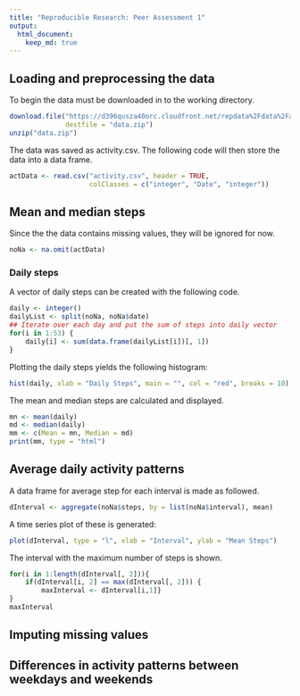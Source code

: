 ```yaml
---
title: "Reproducible Research: Peer Assessment 1"
output: 
  html_document:
    keep_md: true
---
```



## Loading and preprocessing the data
To begin the data must be downloaded in to the working directory.
``` r
download.file("https://d396qusza40orc.cloudfront.net/repdata%2Fdata%2Factivity.zip", 
              destfile = "data.zip")
unzip("data.zip")
```
The data was saved as activity.csv. The following code will then store the data into a data frame.
``` r
actData <- read.csv("activity.csv", header = TRUE, 
                    colClasses = c("integer", "Date", "integer"))
```

## Mean and median steps
Since the the data contains missing values, they will be ignored for now.
```r
noNa <- na.omit(actData)
```
### Daily steps
A vector of daily steps can be created with the following code.
```r
daily <- integer()
dailyList <- split(noNa, noNa$date)
## Iterate over each day and put the sum of steps into daily vector
for(i in 1:53) {
    daily[i] <- sum(data.frame(dailyList[i])[, 1])
}
```
Plotting the daily steps yields the following histogram:
``` r
hist(daily, xlab = "Daily Steps", main = "", col = "red", breaks = 10)
```

The mean and median steps are calculated and displayed.
``` r
mn <- mean(daily)
md <- median(daily)
mm <- c(Mean = mn, Median = md)
print(mm, type = "html")
```

## Average daily activity patterns
A data frame for average step for each interval is made as followed.
``` r
dInterval <- aggregate(noNa$steps, by = list(noNa$interval), mean)
```
A time series plot of these is generated:
```r
plot(dInterval, type = "l", xlab = "Interval", ylab = "Mean Steps")
```  

  The interval with the maximum number of steps is shown.
```r
for(i in 1:length(dInterval[, 2])){
    if(dInterval[i, 2] == max(dInterval[, 2])) {
        maxInterval <- dInterval[i,1]}
}
maxInterval
```

## Imputing missing values



## Differences in activity patterns between weekdays and weekends
